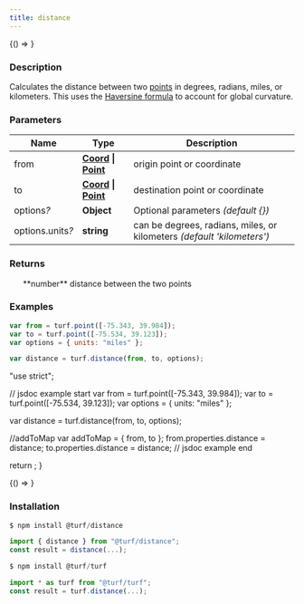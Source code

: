 ```yaml
---
title: distance
---
```



<!-- Expose turf as global var for experimenting in the browser console -->

<BrowserOnly>{() => <WindowTurfGlobal turf={turf} />}</BrowserOnly>

### Description

Calculates the distance between two [points](https://tools.ietf.org/html/rfc7946#section-3.1.2) in degrees, radians, miles, or kilometers.
This uses the [Haversine formula](http://en.wikipedia.org/wiki/Haversine_formula) to account for global curvature.

### Parameters

| Name                  | Type                                                                                                                         | Description                                                            |
| --------------------- | ---------------------------------------------------------------------------------------------------------------------------- | ---------------------------------------------------------------------- |
| from                  | **[Coord](https://tools.ietf.org/html/rfc7946#section-3.1.1) \| [Point](https://tools.ietf.org/html/rfc7946#section-3.1.2)** | origin point or coordinate                                             |
| to                    | **[Coord](https://tools.ietf.org/html/rfc7946#section-3.1.1) \| [Point](https://tools.ietf.org/html/rfc7946#section-3.1.2)** | destination point or coordinate                                        |
| options<i>?</i>       | **Object**                                                                                                                   | Optional parameters _(default \{})_                                    |
| options.units<i>?</i> | **string**                                                                                                                   | can be degrees, radians, miles, or kilometers _(default 'kilometers')_ |

### Returns

<ul>
  **number** distance between the two points

</ul>

### Examples

```javascript
var from = turf.point([-75.343, 39.984]);
var to = turf.point([-75.534, 39.123]);
var options = { units: "miles" };

var distance = turf.distance(from, to, options);
```

  "use strict";

  // jsdoc example start
  var from = turf.point([-75.343, 39.984]);
  var to = turf.point([-75.534, 39.123]);
  var options = { units: "miles" };

  var distance = turf.distance(from, to, options);

  //addToMap
  var addToMap = { from, to };
  from.properties.distance = distance;
  to.properties.distance = distance;
  // jsdoc example end

  return <ExampleMap addToMap={addToMap} />;
}

<!-- prettier-ignore -->
<BrowserOnly>{() => <Map0 />}</BrowserOnly>

### Installation

```javascript
$ npm install @turf/distance

import { distance } from "@turf/distance";
const result = distance(...);
```

```javascript
$ npm install @turf/turf

import * as turf from "@turf/turf";
const result = turf.distance(...);
```
